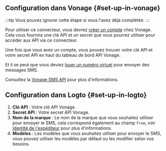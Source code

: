 ## Configuration dans Vonage \{#set-up-in-vonage}

:::tip
Vous pouvez ignorer cette étape si vous l'avez déjà complétée.
:::

Pour utiliser ce connecteur, vous devrez [créer un compte](https://developer.vonage.com/en/account/guides/dashboard-management#create-and-configure-a-vonage-account) chez Vonage. Cela vous fournira une clé API et un secret que vous pourrez utiliser pour accéder aux API via ce connecteur.

Une fois que vous avez un compte, vous pouvez trouver votre clé API et votre secret API en haut du tableau de bord API Vonage.

Et il se peut que vous deviez [louer un numéro virtuel](https://developer.vonage.com/en/numbers/guides/number-management#rent-a-virtual-number) pour envoyer des messages SMS.

Consultez la [Vonage SMS API](https://developer.vonage.com/en/messaging/sms/overview) pour plus d'informations.

## Configuration dans Logto \{#set-up-in-logto}

1. **Clé API** : Votre clé API Vonage.
2. **Secret API** : Votre secret API Vonage.
3. **Nom de la marque** : Le nom de la marque que vous souhaitez utiliser pour envoyer le SMS, cela correspond également au champ `from`, voir [Identité de l'expéditeur](https://developer.vonage.com/en/messaging/sms/guides/custom-sender-id) pour plus d'informations.
4. **Modèles** : Les modèles que vous souhaitez utiliser pour envoyer le SMS, vous pouvez utiliser les modèles par défaut ou les modifier selon vos besoins.
